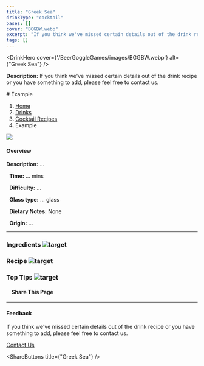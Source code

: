 ```yaml
---
title: "Greek Sea"
drinkType: "cocktail"
bases: []
cover: "BGGBW.webp"
excerpt: "If you think we've missed certain details out of the drink recipe or you have something to add, please feel free to contact us."
tags: []
---
```



<DrinkHero
  cover={'/BeerGoggleGames/images/BGGBW.webp'}
  alt={"Greek Sea"}
/>

<DrinkSection title="Overview" icon="/BeerGoggleGames/images/info.webp">
<p><strong>Description:</strong> If you think we've missed certain details out of the drink recipe or you have something to add, please feel free to contact us.</p>
</DrinkSection>

<DrinkSection title="Ingredients" icon="/BeerGoggleGames/images/liquor.webp">
<!-- Add ingredients -->
</DrinkSection>

<DrinkSection title="Method" icon="/BeerGoggleGames/images/question.webp">
# Example

1.  [Home](/)
2.  [Drinks](drinks)
3.  [Cocktail Recipes](drinks/cocktailrecipes)
4.  Example

![](/images/ComingSoon700x400.webp)

#### Overview

**Description:** ...

  **Time:** ... mins

  **Difficulty:** ...

  **Glass type:** ... glass

  **Dietary Notes:** None

  **Origin:** ...

* * *

### Ingredients ![target](/images/liquor.webp)

### Recipe ![target](/images/rules.webp)

### Top Tips ![target](/images/lightbulb.webp)

####     Share This Page

[](https://www.facebook.com/sharer/sharer.php?u=beergogglegames.co.uk/Drinks/CocktailRecipes/)[](https://www.instagram.com/direct/new/)[](https://twitter.com/intent/tweet?url=beergogglegames.co.uk/Drinks/CocktailRecipes/)

* * *

#### Feedback

If you think we've missed certain details out of the drink recipe or you have something to add, please feel free to contact us.

  
  
  
[Contact Us](contact)
</DrinkSection>



<ShareButtons title={"Greek Sea"} />
<FeedbackCard></FeedbackCard>
